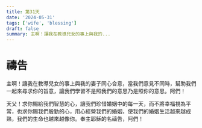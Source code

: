 ```yaml
---
title: 第31天
date: '2024-05-31'
tags: ['wife', 'blessing']
draft: false
summary: 主啊！讓我在教導兒女的事上與我的...
---
```


# 禱告


主啊！讓我在教導兒女的事上與我的妻子同心合意，當我們意見不同時，幫助我們一起來尋求你的旨意，讓我們學習不是照我們的意思乃是照你的意思。阿們！

天父！求你賜給我們智慧的心，讓我們珍惜婚姻中的每一天，而不將幸福視為平常，也求你賜我們殷勤的心，用心經營我們的婚姻，使我們的婚姻生活越來越成熟，我們的生命也越來越像你。奉主耶穌的名禱告，阿們！
